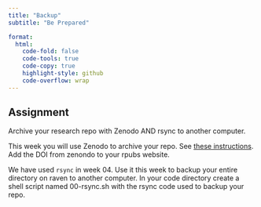 ```yaml
---
title: "Backup"
subtitle: "Be Prepared"

format:
  html:
    code-fold: false
    code-tools: true
    code-copy: true
    highlight-style: github
    code-overflow: wrap
---
```


::: callout-important
## Assignment

Archive your research repo with Zenodo AND rsync to another computer.
:::

This week you will use Zenodo to archive your repo. See [these instructions](lectures/09-project.qmd). Add the DOI from zenondo to your rpubs website.

We have used `rsync` in week 04. Use it this week to backup your entire directory on raven to another computer. In your code directory create a shell script named 00-rsync.sh with the rsync code used to backup your repo.
